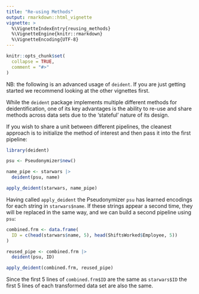 ```yaml
---
title: "Re-using Methods"
output: rmarkdown::html_vignette
vignette: >
  %\VignetteIndexEntry{reusing_methods}
  %\VignetteEngine{knitr::rmarkdown}
  %\VignetteEncoding{UTF-8}
---
```


```r
knitr::opts_chunk$set(
  collapse = TRUE,
  comment = "#>"
)
```

NB: the following is an advanced usage of `deident`.  If you are just getting started we recommend looking at the other vignettes first.

While the `deident` package implements multiple different methods for deidentification, one of its key advantages is the ability to re-use and share methods across data sets due to the 'stateful' nature of its design.

If you wish to share a unit between different pipelines, the cleanest approach is to initialize the method of interest and then pass it into the first pipeline:

```r
library(deident)

psu <- Pseudonymizer$new()

name_pipe <- starwars |>
  deident(psu, name)

apply_deident(starwars, name_pipe)
```

Having called `apply_deident` the Pseudonymizer `psu` has learned encodings for each string in `starwars$name`.  If these strings appear a second time, they will be replaced in the same way, and we can build a second pipeline using `psu`: 

``` r
combined.frm <- data.frame(
  ID = c(head(starwars$name, 5), head(ShiftsWorked$Employee, 5))
)

reused_pipe <- combined.frm |>
  deident(psu, ID)

apply_deident(combined.frm, reused_pipe)

```

Since the first 5 lines of `combined.frm$ID` are the same as `starwars$ID` the first 5 lines of each transformed data set are also the same.

